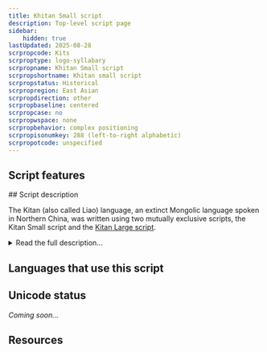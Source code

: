 ```yaml
---
title: Khitan Small script
description: Top-level script page
sidebar:
    hidden: true
lastUpdated: 2025-08-28
scrpropcode: Kits
scrproptype: logo-syllabary
scrpropname: Khitan Small script
scrpropshortname: Khitan small script
scrpropstatus: Historical
scrpropregion: East Asian
scrpropdirection: other
scrpropbaseline: centered
scrpropcase: no
scrpropwspace: none
scrpropbehavior: complex positioning
scrpropisonumkey: 288 (left-to-right alphabetic)
scrpropotcode: unspecified
---
```



## Script features

<ScriptInfo />
## Script description

The Kitan (also called Liao) language, an extinct Mongolic language spoken in Northern China, was written using two mutually exclusive scripts, the Kitan Small script and the [Kitan Large script](/scrlang/script-kitl).

<details>
<summary>Read the full description...</summary>The Kitan Small script was invented by a Kitan scholar known only as Diela, who was inspired by Uyghur writing. It was a mixed script. Phonetic elements were arranged in groups of one to seven to form rectangular phonographic blocks. (Some sources refer to these blocks as polygrams.) These represented the pronunciation of a word, and were used together with a small number of logographic characters that represented frequently used vocabulary. The shapes of some of the Kitan Small logographic characters are the same as some of the Kitan Large characters, but they do not have the same meanings.

Neither of the Kitan scripts has been fully deciphered.
</details>

## Languages that use this script

<WsList script='Kits' wsMax='5' />

## Unicode status

_Coming soon..._

## Resources

<ScriptResources detailSummary='seemore' />

